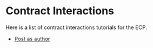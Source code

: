 # Contract Interactions

Here is a list of contract interactions tutorials for the ECP.

- [Post as author](/integration-options/contract-interactions/post-as-author)
